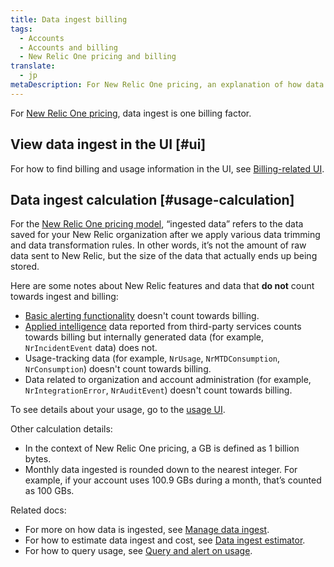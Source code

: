 ```yaml
---
title: Data ingest billing
tags:
  - Accounts
  - Accounts and billing
  - New Relic One pricing and billing
translate:
  - jp
metaDescription: For New Relic One pricing, an explanation of how data ingest is calculated for billing purposes. 
---
```


For [New Relic One pricing](/docs/accounts/accounts-billing/new-relic-one-pricing-billing/new-relic-one-pricing-billing), data ingest is one billing factor.

## View data ingest in the UI [#ui]

For how to find billing and usage information in the UI, see [Billing-related UI](/docs/accounts/accounts-billing/general-account-settings/introduction-account-settings).

## Data ingest calculation [#usage-calculation]

For the [New Relic One pricing model](/docs/accounts/accounts-billing/new-relic-one-pricing-billing/new-relic-one-pricing-billing), “ingested data” refers to the data saved for your New Relic organization after we apply various data trimming and data transformation rules. In other words, it’s not the amount of raw data sent to New Relic, but the size of the data that actually ends up being stored.

Here are some notes about New Relic features and data that **do not** count towards ingest and billing:

* [Basic alerting functionality](/docs/alerts-applied-intelligence/new-relic-alerts/learn-alerts/alerts-concepts-workflow) doesn't count towards billing.
* [Applied intelligence](/docs/alerts-applied-intelligence/new-relic-alerts/get-started/introduction-applied-intelligence) data reported from third-party services counts towards billing but internally generated data (for example, `NrIncidentEvent` data) does not.
* Usage-tracking data (for example, `NrUsage`, `NrMTDConsumption`, `NrConsumption`) doesn't count towards billing.
* Data related to organization and account administration (for example, `NrIntegrationError`, `NrAuditEvent`) doesn't count towards billing.

To see details about your usage, go to the [usage UI](/docs/accounts/accounts-billing/new-relic-one-pricing-billing/billing-ui).

Other calculation details:

* In the context of New Relic One pricing, a GB is defined as 1 billion bytes.
* Monthly data ingested is rounded down to the nearest integer. For example, if your account uses 100.9 GBs during a month, that’s counted as 100 GBs.

Related docs:

* For more on how data is ingested, see [Manage data ingest](/docs/data-apis/manage-data/manage-data-coming-new-relic).
* For how to estimate data ingest and cost, see [Data ingest estimator](/docs/data-apis/manage-data/calculate-data-ingest).
* For how to query usage, see [Query and alert on usage](/docs/accounts/accounts-billing/new-relic-one-pricing-billing/usage-queries-alerts).
